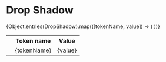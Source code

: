 
<Meta title="@next/Utilities/DropShadow" />

# Drop Shadow

<table>
  <tr>
    <th></th>
    <th>Token name</th>
    <th>Value</th>
  </tr>
  {Object.entries(DropShadow).map(([tokenName, value]) => (
    <tr>
      <td>
        <div
          style={{
            background: 'white',
            height: '60px',
            width: '60px',
            borderRadius: borderRadius2,
            boxShadow: value,
          }}
        />
      </td>
      <td>{tokenName}</td>
      <td>{value}</td>
    </tr>
  ))}
</table>
